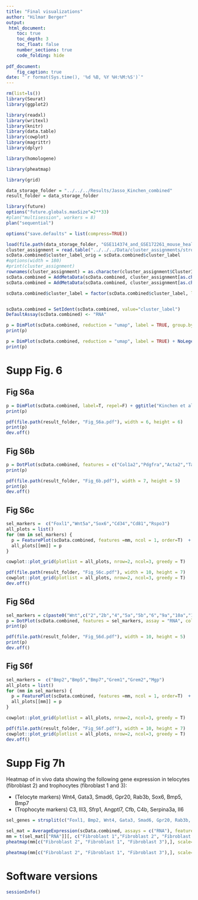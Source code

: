 ```yaml
---
title: "Final visualizations"
author: "Hilmar Berger"
output: 
 html_document:
    toc: true
    toc_depth: 3
    toc_float: false
    number_sections: true
    code_folding: hide
    
pdf_document:
    fig_caption: true
date: "`r format(Sys.time(), '%d %B, %Y %H:%M:%S')`"
---
```



```r
rm(list=ls())
library(Seurat)
library(ggplot2)

library(readxl)
library(writexl)
library(knitr)
library(data.table)
library(cowplot)
library(magrittr)
library(dplyr)

library(homologene)

library(pheatmap)

library(grid)

data_storage_folder = "../../../Results/Jasso_Kinchen_combined"
result_folder = data_storage_folder

library(future)
options("future.globals.maxSize"=2**33)
#plan("multisession", workers = 8)
plan("sequential")

options("save.defaults" = list(compress=TRUE))
```



```r
load(file.path(data_storage_folder, "GSE114374_and_GSE172261_mouse_healthy_SCT.RData"))
cluster_assignment = read.table("../../../Data/cluster_assignments/stroma_in_vivo/Clusters_Kinchen_Jasso_2023-02-28.txt", sep="\t",header=T, stringsAsFactors = F)
scData.combined$cluster_label_orig = scData.combined$cluster_label
#options(width = 180)
#print(cluster_assignment)
rownames(cluster_assignment) = as.character(cluster_assignment$ClusterID)
scData.combined = AddMetaData(scData.combined, cluster_assignment[as.character(scData.combined$seurat_clusters),"Label"], col.name = "cluster_label")
scData.combined = AddMetaData(scData.combined, cluster_assignment[as.character(scData.combined$seurat_clusters),"Type"], col.name = "cluster_type")

scData.combined$cluster_label = factor(scData.combined$cluster_label, levels=sort(unique(scData.combined$cluster_label)))


scData.combined = SetIdent(scData.combined, value="cluster_label")
DefaultAssay(scData.combined) <- "RNA"

```


```r
p = DimPlot(scData.combined, reduction = "umap", label = TRUE, group.by = "cluster_label_orig") + NoLegend() + ggtitle("Jasso et al. original cluster labels")
print(p)

p = DimPlot(scData.combined, reduction = "umap", label = TRUE) + NoLegend() + ggtitle("Kinchen + Jasso et al. simplified clusters")
print(p)
```

# Supp Fig. 6

## Fig S6a

```r
p = DimPlot(scData.combined, label=T, repel=F) + ggtitle("Kinchen et al. and Jasso et al. stroma integration") + scale_color_brewer(type = "div")
print(p)

pdf(file.path(result_folder, "Fig_S6a.pdf"), width = 6, height = 6)
print(p)
dev.off()

```

## Fig S6b

```r
p = DotPlot(scData.combined, features = c("Col1a2","Pdgfra","Acta2","Tagln","Sox10","S100b","Pecam1","Lyve1","Elavl4","Ano1"), assay = "RNA", cols="RdYlBu") + theme(axis.text.x = element_text(angle=45, hjust=1))
print(p)

pdf(file.path(result_folder, "Fig_6b.pdf"), width = 7, height = 5)
print(p)
dev.off()

```


## Fig S6c

```r
sel_markers =  c("Foxl1","Wnt5a","Sox6","Cd34","Cd81","Rspo3")
all_plots = list()
for (mm in sel_markers) {
  p = FeaturePlot(scData.combined, features =mm, ncol = 1, order=T)  + NoAxes() + theme(legend.key.size = grid::unit(10, "points"))
  all_plots[[mm]] = p
}

cowplot::plot_grid(plotlist = all_plots, nrow=2, ncol=3, greedy = T)

pdf(file.path(result_folder, "Fig_S6c.pdf"), width = 10, height = 7)
cowplot::plot_grid(plotlist = all_plots, nrow=2, ncol=3, greedy = T)
dev.off()

```


## Fig S6d

```r
sel_markers = c(paste0("Wnt",c("2","2b","4","5a","5b","6","9a","10a","11")), paste0("Rspo",1:3), "Dkk2","Dkk3","Sfrp1","Sfrp4","Wif1","Frzb")
p = DotPlot(scData.combined, features = sel_markers, assay = "RNA", cols="RdYlBu") + theme(axis.text.x = element_text(angle=45, hjust=1))
print(p)

pdf(file.path(result_folder, "Fig_S6d.pdf"), width = 10, height = 5)
print(p)
dev.off()

```



## Fig S6f

```r
sel_markers =  c("Bmp2","Bmp5","Bmp7","Grem1","Grem2","Mgp")
all_plots = list()
for (mm in sel_markers) {
  p = FeaturePlot(scData.combined, features =mm, ncol = 1, order=T)  + NoAxes() + theme(legend.key.size = grid::unit(10, "points"))
  all_plots[[mm]] = p
}

cowplot::plot_grid(plotlist = all_plots, nrow=2, ncol=3, greedy = T)

pdf(file.path(result_folder, "Fig_S6f.pdf"), width = 10, height = 7)
cowplot::plot_grid(plotlist = all_plots, nrow=2, ncol=3, greedy = T)
dev.off()

```


# Supp Fig 7h

Heatmap of in vivo data showing the following gene expression in telocytes (fibroblast 2) and trophocytes (fibroblast 1 and 3):

  - (Telocyte markers) Wnt4, Gata3, Smad6, Gpr20, Rab3b, Sox6, Bmp5, Bmp7
  - (Trophocyte markers) C3, Ill3, Sfrp1, Angptl7, Cfb, C4b, Serpina3a, Il6


```r
sel_genes = strsplit(c("Foxl1, Bmp2, Wnt4, Gata3, Smad6, Gpr20, Rab3b, Sox6, Cd34, Rspo3, Grem1, Mgp, C3, Il33, Sfrp1, Angptl7, Cfb, Il6"), ", ") |> unlist()

sel_mat = AverageExpression(scData.combined, assays = c("RNA"), features = sel_genes)
mm = t(sel_mat[["RNA"]][, c("Fibroblast 1","Fibroblast 2", "Fibroblast 3")])
pheatmap(mm[c("Fibroblast 2", "Fibroblast 1", "Fibroblast 3"),], scale="column", cluster_rows = F, cluster_cols = F, main="Average expression")

pheatmap(mm[c("Fibroblast 2", "Fibroblast 1", "Fibroblast 3"),], scale="column", cluster_rows = F, cluster_cols = F, main="Average expression", filename = file.path(result_folder, "Fig_S7h.pdf"), width = 7, height = 5)
```


# Software versions

```r
sessionInfo()
```














